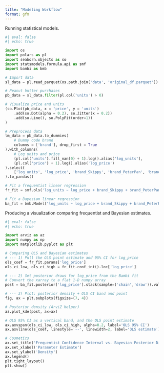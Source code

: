 ```yaml
---
title: "Modeling Workflow"
format: gfm
---
```


Running statistical models.

```python
#| eval: false
#| echo: true

import os
import polars as pl
import seaborn.objects as so
import statsmodels.formula.api as smf
import bambi as bmb

# Import data
sl_data = pl.read_parquet(os.path.join('data', 'original_df.parquet'))

# Peanut butter purchases
pb_data = sl_data.filter(pl.col('units') > 0)

# Visualize price and units
(so.Plot(pb_data, x = 'price', y = 'units')
    .add(so.Dot(alpha = 0.2), so.Jitter(x = 0.2))
    .add(so.Line(), so.PolyFit(order=1))
)

# Preprocess data
lm_data = pb_data.to_dummies(
    # Dummy code brand
    columns = ['brand'], drop_first = True
).with_columns(
    # Log units and price
    (pl.col('units').fill_nan(0) + 1).log().alias('log_units'),
    (pl.col('price') + 1).log().alias('log_price')
).select(
    ['log_units', 'log_price', 'brand_Skippy', 'brand_PeterPan', 'brand_Harmons']
).to_pandas()

# Fit a frequentist linear regression
fr_fit = smf.ols('log_units ~ log_price + brand_Skippy + brand_PeterPan + brand_Harmons', data = lm_data).fit()

# Fit a Bayesian linear regression
ba_fit = bmb.Model('log_units ~ log_price + brand_Skippy + brand_PeterPan + brand_Harmons', data = lm_data).fit()
```

Producing a visualization comparing frequentist and Bayesian estimates.

```python
#| eval: false
#| echo: true

import arviz as az
import numpy as np
import matplotlib.pyplot as plt

# Comparing OLS and Bayesian estimates
# --- 1) Pull the OLS point estimate and 95% CI for log_price
ols_coef = fr_fit.params['log_price']
ols_ci_low, ols_ci_high = fr_fit.conf_int().loc['log_price']

# --- 2) Get posterior draws for log_price from the Bambi fit
# Convert the xarray to a flat 1-D numpy array
post = ba_fit.posterior['log_price'].stack(sample=('chain','draw')).values.flatten()

# --- 3) Plot: posterior density + OLS CI band and point
fig, ax = plt.subplots(figsize=(7, 4))

# Posterior density (ArviZ helper)
az.plot_kde(post, ax=ax)

# OLS 95% CI as a vertical band, and the OLS point estimate
ax.axvspan(ols_ci_low, ols_ci_high, alpha=0.2, label='OLS 95% CI')
ax.axvline(ols_coef, linestyle='--', linewidth=2, label='OLS estimate')

# Cosmetics
ax.set_title('Frequentist Confidence Interval vs. Bayesian Posterior Distribution')
ax.set_xlabel('Parameter Estimate')
ax.set_ylabel('Density')
ax.legend()
plt.tight_layout()
plt.show()
```

